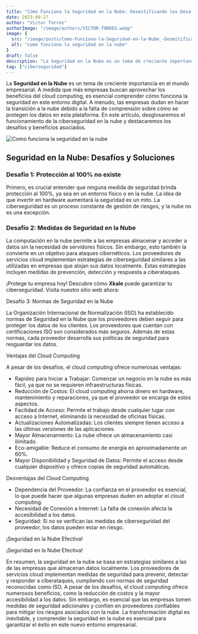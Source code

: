 ```yaml
---
title: "Cómo Funciona la Seguridad en la Nube: Desmitificando los Desafíos y Beneficios"
date: 2023-09-27
author: "Victor Torres"
authorImage: "/image/authors/VICTOR-TORRES.webp"
image: {
  src: "/image/posts/Como-Funciona-la-Seguridad-en-la-Nube_-Desmitificando-los-Desafios-y-Beneficios-1024x576.webp",
  alt: "comó funciona la seguridad en la nube"
}
draft: false
description: "La Seguridad en la Nube es un tema de creciente importancia en el mundo empresarial. A medida que más empresas buscan aprovechar los beneficios del cloud computing, es esencial comprender cómo funciona la seguridad en este entorno digital. A menudo, las empresas dudan en hacer la transición a la nube debido a la falta de comprensión sobre cómo se protegen los datos en esta plataforma. En este artículo, desglosaremos el funcionamiento de la ciberseguridad en la nube y destacaremos los desafíos y beneficios asociados."
tag: ["ciberseguridad"]
---
```



La **Seguridad en la Nube** es un tema de creciente importancia en el mundo empresarial. A medida que más empresas buscan aprovechar los beneficios del cloud computing, es esencial comprender cómo funciona la seguridad en este entorno digital. A menudo, las empresas dudan en hacer la transición a la nube debido a la falta de comprensión sobre cómo se protegen los datos en esta plataforma. En este artículo, desglosaremos el funcionamiento de la ciberseguridad en la nube y destacaremos los desafíos y beneficios asociados.

![Como funciona la seguridad en la nube](/image/posts/Como-Funciona-la-Seguridad-en-la-Nube_-Desmitificando-los-Desafios-y-Beneficios-1024x576.webp)

## Seguridad en la Nube: Desafíos y Soluciones

### Desafío 1: Protección al 100% no existe
Primero, es crucial entender que ninguna medida de seguridad brinda protección al 100%, ya sea en un entorno físico o en la nube. La idea de que invertir en hardware aumentará la seguridad es un mito. La ciberseguridad es un proceso constante de gestión de riesgos, y la nube no es una excepción.

### Desafío 2: Medidas de Seguridad en la Nube
La computación en la nube permite a las empresas almacenar y acceder a datos sin la necesidad de servidores físicos. Sin embargo, esto también la convierte en un objetivo para ataques cibernéticos. Los proveedores de servicios cloud implementan estrategias de ciberseguridad similares a las utilizadas en empresas que alojan sus datos localmente. Estas estrategias incluyen medidas de prevención, detección y respuesta a ciberataques.

¡Protege tu empresa hoy!
Descubre cómo **Xkale** puede garantizar tu ciberseguridad. Visita nuestro sitio web ahora:

<Link text="¡descubre cómo!" href="/ciberseguridad"/>

Desafío 3: Normas de Seguridad en la Nube

La Organización Internacional de Normalización (ISO) ha establecido normas de Seguridad en la Nube que los proveedores deben seguir para proteger los datos de los clientes. Los proveedores que cuentan con certificaciones ISO son considerados más seguros. Además de estas normas, cada proveedor desarrolla sus políticas de seguridad para resguardar los datos.

Ventajas del Cloud Computing

A pesar de los desafíos, el cloud computing ofrece numerosas ventajas:

- Rapidez para Iniciar a Trabajar: Comenzar un negocio en la nube es más fácil, ya que no se requieren infraestructuras físicas.
- Reducción de Costos: El cloud computing ahorra dinero en hardware, mantenimiento y reparaciones, ya que el proveedor se encarga de estos aspectos.
- Facilidad de Acceso: Permite el trabajo desde cualquier lugar con acceso a Internet, eliminando la necesidad de oficinas físicas.
- Actualizaciones Automatizadas: Los clientes siempre tienen acceso a las últimas versiones de las aplicaciones.
- Mayor Almacenamiento: La nube ofrece un almacenamiento casi ilimitado.
- Eco-amigable: Reduce el consumo de energía en aproximadamente un 60%.
- Mayor Disponibilidad y Seguridad de Datos: Permite el acceso desde cualquier dispositivo y ofrece copias de seguridad automáticas.

Desventajas del Cloud Computing

- Dependencia del Proveedor: La confianza en el proveedor es esencial, lo que puede hacer que algunas empresas duden en adoptar el cloud computing.
- Necesidad de Conexión a Internet: La falta de conexión afecta la accesibilidad a los datos.
- Seguridad: Si no se verifican las medidas de ciberseguridad del proveedor, los datos pueden estar en riesgo.

¡Seguridad en la Nube Efectiva!

¡Seguridad en la Nube Efectiva!

<Link text="¡descubre cómo!" href="/ciberseguridad"/>

En resumen, la seguridad en la nube se basa en estrategias similares a las de las empresas que almacenan datos localmente. Los proveedores de servicios cloud implementan medidas de seguridad para prevenir, detectar y responder a ciberataques, cumpliendo con normas de seguridad reconocidas como ISO. A pesar de los desafíos, el cloud computing ofrece numerosos beneficios, como la reducción de costos y la mayor accesibilidad a los datos. Sin embargo, es esencial que las empresas tomen medidas de seguridad adicionales y confíen en proveedores confiables para mitigar los riesgos asociados con la nube. La transformación digital es inevitable, y comprender la seguridad en la nube es esencial para garantizar el éxito en este nuevo entorno empresarial.